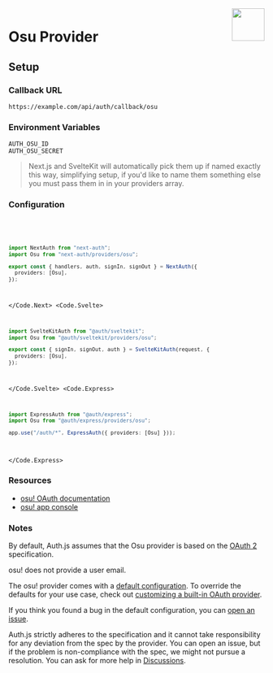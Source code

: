 
<img align="right" src="/img/providers/osu.svg" height="64" width="64" />

# Osu Provider

## Setup

### Callback URL

```
https://example.com/api/auth/callback/osu
```

### Environment Variables

```
AUTH_OSU_ID
AUTH_OSU_SECRET
```

> Next.js and SvelteKit will automatically pick them up if named exactly this way, simplifying
> setup, if you'd like to name them something else you must pass them in in your providers array.

### Configuration

<Code>
  <Code.Next>

```ts filename="/auth.ts"
import NextAuth from "next-auth";
import Osu from "next-auth/providers/osu";

export const { handlers, auth, signIn, signOut } = NextAuth({
  providers: [Osu],
});
```

  </Code.Next>
  <Code.Svelte>

```ts filename="/auth.ts"
import SvelteKitAuth from "@auth/sveltekit";
import Osu from "@auth/sveltekit/providers/osu";

export const { signIn, signOut, auth } = SvelteKitAuth(request, {
  providers: [Osu],
});
```

  </Code.Svelte>
  <Code.Express>

```ts filename="/src/app.ts"
import ExpressAuth from "@auth/express";
import Osu from "@auth/express/providers/osu";

app.use("/auth/*", ExpressAuth({ providers: [Osu] }));
```

  </Code.Express>
</Code>

### Resources

- [osu! OAuth documentation](https://osu.ppy.sh/docs/index.html#authentication)
- [osu! app console](https://osu.ppy.sh/home/account/edit#new-oauth-application)

### Notes

By default, Auth.js assumes that the Osu provider is
based on the [OAuth 2](https://www.rfc-editor.org/rfc/rfc6749.html) specification.

<Callout type="warning">

osu! does not provide a user email.

</Callout>

<Callout>

The osu! provider comes with a [default configuration](https://github.com/nextauthjs/next-auth/blob/main/packages/core/src/providers/osu.ts).
To override the defaults for your use case, check out [customizing a built-in OAuth provider](https://authjs.dev/guides/providers/custom-provider#override-default-options).

</Callout>

If you think you found a bug in the default configuration, you can [open an issue](https://authjs.dev/new/provider-issue).

Auth.js strictly adheres to the specification and it cannot take responsibility for any deviation from
the spec by the provider. You can open an issue, but if the problem is non-compliance with the spec,
we might not pursue a resolution. You can ask for more help in [Discussions](https://authjs.dev/new/github-discussions).
